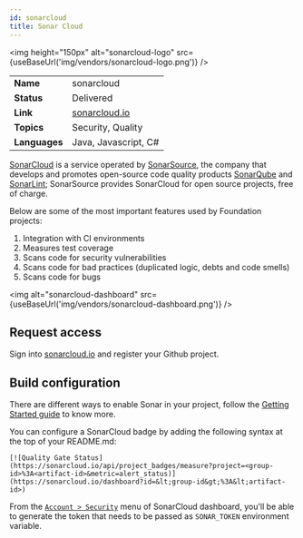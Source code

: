 ```yaml
---
id: sonarcloud
title: Sonar Cloud
---
```



<img height="150px" alt="sonarcloud-logo" src={useBaseUrl('img/vendors/sonarcloud-logo.png')} />

| | |
|--- | :---|
| **Name** | sonarcloud |
| **Status** | Delivered |
| **Link** | [sonarcloud.io](https://sonarcloud.io) |
| **Topics** | Security, Quality |
| **Languages** | Java, Javascript, C# |

[SonarCloud](https://sonarcloud.io/) is a service operated by [SonarSource](https://www.sonarsource.com/), the company that develops and promotes open-source code quality products [SonarQube](https://www.sonarqube.org/) and [SonarLint](https://www.sonarlint.org/); SonarSource provides SonarCloud for open source projects, free of charge.

Below are some of the most important features used by Foundation projects:

1. Integration with CI environments
2. Measures test coverage
3. Scans code for security vulnerabilities
4. Scans code for bad practices (duplicated logic, debts and code smells)
5. Scans code for bugs

<img alt="sonarcloud-dashboard" src={useBaseUrl('img/vendors/sonarcloud-dashboard.png')} />

## Request access
Sign into [sonarcloud.io](https://sonarcloud.io) and register your Github project.

## Build configuration
There are different ways to enable Sonar in your project, follow the [Getting Started guide](https://about.sonarcloud.io/get-started/) to know more.

You can configure a SonarCloud badge by adding the following syntax at the top of your README.md:

```
[![Quality Gate Status](https://sonarcloud.io/api/project_badges/measure?project=<group-id>%3A<artifact-id>&metric=alert_status)](https://sonarcloud.io/dashboard?id=&lt;group-id&gt;%3A&lt;artifact-id>)
```

From the [`Account > Security`](https://sonarcloud.io/account/security/) menu of SonarCloud dashboard, you'll be able to generate the token that needs to be passed as `SONAR_TOKEN` environment variable.